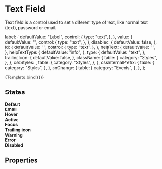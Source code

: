<!--- Switch.stories.mdx --->



<Meta
  title="Components/Inputs/Text"
  component={Text}
  decorators={[withDesign]}
/>

# Text Field

Text field is a control used to set a diferent type of text, like normal text (text), password or email.


  label: {
    defaultValue: "Label",
    control: {
      type: "text",
    },
  },
  value: {
    defaultValue: "",
    control: {
      type: "text",
    },
  },
  disabled: {
    defaultValue: false,
  },
  id: {
    defaultValue: "",
    control: {
      type: "text",
    },
  },
  helpText: {
    defaultValue: "",
  },
  helpTextType: {
    defaultValue: "info",
  },
  type: {
    defaultValue: "text",
  },
  trailingIcon: {
    defaultValue: false,
  },
  className: {
    table: {
      category: "Styles",
    },
  },
  cssStyles: {
    table: {
      category: "Styles",
    },
  },
  cssInternalPrefix: {
    table: {
      category: "Styles",
    },
  },
  onChange: {
    table: {
      category: "Events",
    },
  },
};

<Canvas>
  <Story
    name="Text"
    args={{}}
    argTypes={argTypes}
    parameters={{
      design: {
        name: "Figma Design",
        type: "figma",
        url:
          "https://www.figma.com/file/TENnOP4K38G6r3vDL3emCP/AB---Style-Guide?node-id=82%3A2908",
      },
    }}
  >
    {Template.bind({})}
  </Story>
</Canvas>

## States

<Preview>
  <div>
    <b>Default</b>
    <Text label="Label" />
  </div>
</Preview>

<Preview>
  <div>
    <b>Email</b>
    <Text label="Email" type="email" />
  </div>
</Preview>

<Preview>
  <div>
    <b>Hover</b>
    <Text label="Label" className="hover" />
  </div>
</Preview>

<Preview>
  <div>
    <b>Active</b>
    <Text label="Label" value="Text" className="active" />
  </div>
</Preview>

<Preview>
  <div>
    <b>Focus</b>
    <Text label="Label" className="focus" />
  </div>
</Preview>

<Preview>
  <div>
    <b>Trailing icon</b>
    <Text label="Label" trailingIcon />
  </div>
</Preview>

<Preview>
  <div>
    <b>Warning</b>
    <Text label="Label" helpText="Helper Text" helpTextType="warning" />
  </div>
</Preview>

<Preview>
  <div>
    <b>Error</b>
    <Text label="Label" helpText="Helper Text" helpTextType="danger" />
  </div>
</Preview>

<Preview>
  <div>
    <b>Disabled</b>
    <Text label="Label" disabled />
  </div>
</Preview>

## Properties

<ArgsTable of={Text} />

